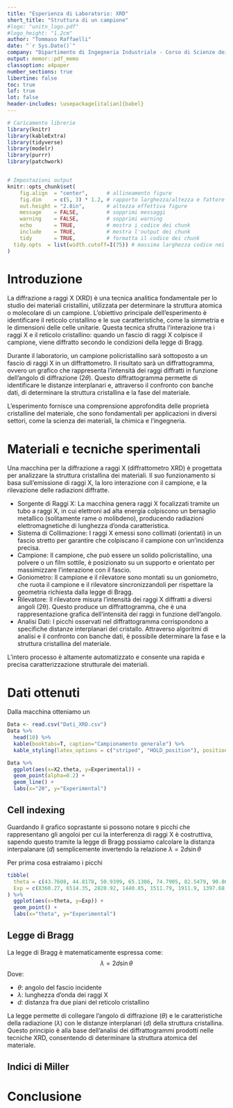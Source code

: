 ```yaml
---
title: "Esperienza di Laboratorio: XRD"
short_title: "Struttura di un campione"
#logo: "unitn_logo.pdf"
#logo_height: "1.2cm"
author: "Tommaso Raffaelli"
date: "`r Sys.Date()`"
company: "Dipartimento di Ingegneria Industriale - Corso di Scienze dei Materiali"
output: memor::pdf_memo
classoption: a4paper
number_sections: true
libertine: false
toc: true
lof: true
lot: false
header-includes: \usepackage[italian]{babel}
---
```


```r
# Caricamento librerie
library(knitr)
library(kableExtra)
library(tidyverse)
library(modelr)
library(purrr)
library(patchwork)


# Impostazioni output
knitr::opts_chunk$set(
	fig.align  = "center",      # allineamento figure
	fig.dim    = c(5, 3) * 1.2, # rapporto larghezza/altezza e fattore di scala
	out.height = "2.8in",       # altezza effettiva figure
	message    = FALSE,         # sopprimi messaggi
	warning    = FALSE,         # sopprimi warning
	echo       = TRUE,          # mostra i codice dei chunk
	include    = TRUE,          # mostra l'output dei chunk
	tidy       = TRUE,          # formatta il codice dei chunk
  tidy.opts  = list(width.cutoff=I(75)) # massima larghezza codice nei chunk
)
```

\newpage

# Introduzione

La diffrazione a raggi X (XRD) è una tecnica analitica fondamentale per lo studio dei materiali cristallini, utilizzata per determinare la struttura atomica o molecolare di un campione. L'obiettivo principale dell'esperimento è identificare il reticolo cristallino e le sue caratteristiche, come la simmetria e le dimensioni delle celle unitarie. Questa tecnica sfrutta l'interazione tra i raggi X e il reticolo cristallino: quando un fascio di raggi X colpisce il campione, viene diffratto secondo le condizioni della legge di Bragg.

Durante il laboratorio, un campione policristallino sarà sottoposto a un fascio di raggi X in un diffrattometro. Il risultato sarà un diffrattogramma, ovvero un grafico che rappresenta l'intensità dei raggi diffratti in funzione dell'angolo di diffrazione $(2\theta)$. Questo diffrattogramma permette di identificare le distanze interplanari e, attraverso il confronto con banche dati, di determinare la struttura cristallina e la fase del materiale.

L'esperimento fornisce una comprensione approfondita delle proprietà cristalline del materiale, che sono fondamentali per applicazioni in diversi settori, come la scienza dei materiali, la chimica e l'ingegneria.

# Materiali e tecniche sperimentali

Una macchina per la diffrazione a raggi X (diffrattometro XRD) è progettata per analizzare la struttura cristallina dei materiali. Il suo funzionamento si basa sull'emissione di raggi X, la loro interazione con il campione, e la rilevazione delle radiazioni diffratte.

* Sorgente di Raggi X: La macchina genera raggi X focalizzati tramite un tubo a raggi X, in cui elettroni ad alta energia colpiscono un bersaglio metallico (solitamente rame o molibdeno), producendo radiazioni elettromagnetiche di lunghezza d'onda caratteristica.
* Sistema di Collimazione: I raggi X emessi sono collimati (orientati) in un fascio stretto per garantire che colpiscano il campione con un'incidenza precisa.
* Campione: Il campione, che può essere un solido policristallino, una polvere o un film sottile, è posizionato su un supporto e orientato per massimizzare l'interazione con il fascio.
* Goniometro: Il campione e il rilevatore sono montati su un goniometro, che ruota il campione e il rilevatore sincronizzandoli per rispettare la geometria richiesta dalla legge di Bragg.
* Rilevatore: Il rilevatore misura l'intensità dei raggi X diffratti a diversi angoli (2θ). Questo produce un diffrattogramma, che è una rappresentazione grafica dell'intensità dei raggi in funzione dell'angolo.
* Analisi Dati: I picchi osservati nel diffrattogramma corrispondono a specifiche distanze interplanari del cristallo. Attraverso algoritmi di analisi e il confronto con banche dati, è possibile determinare la fase e la struttura cristallina del materiale.

L'intero processo è altamente automatizzato e consente una rapida e precisa caratterizzazione strutturale dei materiali.

# Dati ottenuti

Dalla macchina otteniamo un 

```r
Data <- read.csv("Dati_XRD.csv") 
Data %>% 
  head(10) %>% 
  kable(booktabs=T, caption="Campionamento generale") %>%
  kable_styling(latex_options = c("striped", "HOLD_position"), position = "center")
```




```r
Data %>% 
  ggplot(aes(x=X2.theta, y=Experimental)) + 
  geom_point(alpha=0.2) + 
  geom_line() + 
  labs(x="2θ", y="Experimental")
```
## Cell indexing

Guardando il grafico soprastante si possono notare `9` picchi che rappresentano gli angoloi per cui la interferenza di raggi X è costruttiva, sapendo questo tramite la legge di Bragg possiamo calcolare la distanza interpalanare $(d)$ semplicemente invertendo la relazione $\lambda = 2d\sin\theta$

Per prima cosa estraiamo i picchi

```r
tibble(
  theta = c(43.7608, 44.8178, 50.9399, 65.1386, 74.7905, 82.5479, 90.8637, 96.1882, 99.0798),
  Exp = c(8360.27, 6514.35, 2820.92, 1440.85, 1511.79, 1911.9, 1397.68, 730.13, 860.23)
) %>% 
  ggplot(aes(x=theta, y=Exp)) + 
  geom_point() + 
  labs(x="theta", y="Experimental")
```








## Legge di Bragg 

La legge di Bragg è matematicamente espressa come:
$$ \lambda = 2d\sin\theta$$
Dove:

* $\theta$: angolo del fascio incidente 
* $\lambda$: lunghezza d'onda dei raggi X
* $d$: distanza fra due piani del reticolo cristallino

La legge permette di collegare l'angolo di diffrazione $(\theta)$ e le caratteristiche della radiazione $(\lambda)$ con le distanze interplanari $(d)$ della struttura cristallina. Questo principio è alla base dell'analisi dei diffrattogrammi prodotti nelle tecniche XRD, consentendo di determinare la struttura atomica del materiale.

## Indici di Miller

# Conclusione













